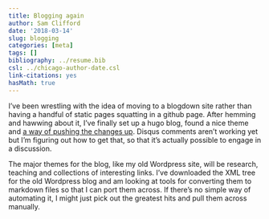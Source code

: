 ```yaml
---
title: Blogging again
author: Sam Clifford
date: '2018-03-14'
slug: blogging
categories: [meta]
tags: []
bibliography: ../resume.bib
csl: ../chicago-author-date.csl
link-citations: yes
hasMath: true
---
```



I've been wrestling with the idea of moving to a blogdown site rather than having a handful of static pages squatting in a github page. After hemming and hawwing about it, I've finally set up a hugo blog, found a nice theme and [a way of pushing the changes up](https://hjdskes.github.io/blog/update-deploying-hugo-on-personal-gh-pages/). Disqus comments aren't working yet but I'm figuring out how to get that, so that it's actually possible to engage in a discussion.

The major themes for the blog, like my old Wordpress site, will be research, teaching and collections of interesting links. I've downloaded the XML tree for the old Wordpress blog and am looking at tools for converting them to markdown files so that I can port them across. If there's no simple way of automating it, I might just pick out the greatest hits and pull them across manually.